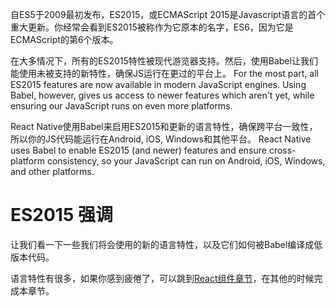 
自ES5于2009最初发布，ES2015，或ECMAScript 2015是Javascript语言的首个重大更新。你经常会看到ES2015被称作为它原本的名字，ES6，因为它是ECMAScript的第6个版本。

在大多情况下，所有的ES2015特性被现代游览器支持。然后，使用Babel让我们能使用未被支持的新特性，确保JS运行在更过的平台上。
For the most part, all ES2015 features are now available in modern JavaScript engines. Using Babel, however, gives us access to newer features which aren't yet, while ensuring our JavaScript runs on even more platforms. 

React Native使用Babel来启用ES2015和更新的语言特性，确保跨平台一致性，所以你的JS代码能运行在Android, iOS, Windows和其他平台。
React Native uses Babel to enable ES2015 (and newer) features and ensure cross-platform consistency, so your JavaScript can run on Android, iOS, Windows, and other platforms.

# ES2015 强调

让我们看一下一些我们将会使用的新的语言特性，以及它们如何被Babel编译成低版本代码。

语言特性有很多，如果你感到疲倦了，可以跳到[React组件章节](components)，在其他的时候完成本章节。
